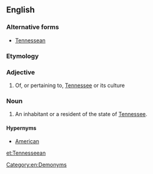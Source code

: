 ==English==

===Alternative forms===
* [[Tennessean]]

===Etymology===
{{suffix|Tennessee|an|lang=en}}

===Adjective===
{{en-adj|-}}

# Of, or pertaining to, [[Tennessee]] or its culture

===Noun===
{{en-noun}}

# An inhabitant or a resident of the state of [[Tennessee]].

====Hypernyms====
*[[American]]

[[Category:en:Demonyms]]

[[et:Tennesseean]]